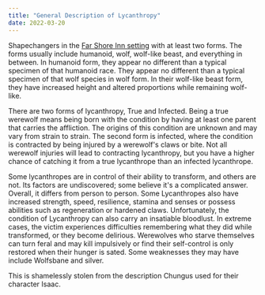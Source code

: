 ```yaml
---
title: "General Description of Lycanthropy"
date: 2022-03-20
---
```


Shapechangers in the [Far Shore Inn setting](/far-shore-inn/) with at least two forms. The forms usually include humanoid, wolf, wolf-like beast, and everything in between. In humanoid form, they appear no different than a typical specimen of that humanoid race. They appear no different than a typical specimen of that wolf species in wolf form. In their wolf-like beast form, they have increased height and altered proportions while remaining wolf-like.

There are two forms of lycanthropy, True and Infected. Being a true werewolf means being born with the condition by having at least one parent that carries the affliction. The origins of this condition are unknown and may vary from strain to strain. The second form is infected, where the condition is contracted by being injured by a werewolf's claws or bite. Not all werewolf injuries will lead to contracting lycanthropy, but you have a higher chance of catching it from a true lycanthrope than an infected lycanthrope.

Some lycanthropes are in control of their ability to transform, and others are not. Its factors are undiscovered; some believe it's a complicated answer. Overall, it differs from person to person. Some Lycanthropes also have increased strength, speed, resilience, stamina and senses or possess abilities such as regeneration or hardened claws. Unfortunately, the condition of Lycanthropy can also carry an insatiable bloodlust. In extreme cases, the victim experiences difficulties remembering what they did while transformed, or they become delirious. Werewolves who starve themselves can turn feral and may kill impulsively or find their self-control is only restored when their hunger is sated. Some weaknesses they may have include Wolfsbane and silver.

<Notice title="Note" type="info">
  This is shamelessly stolen from the description Chungus used for their
  character Isaac.
</Notice>
